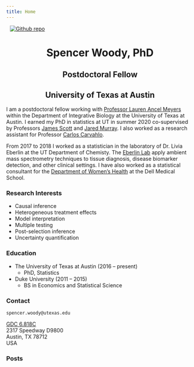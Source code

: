 ```yaml
---
title: Home
---
```


[<img src="portrait.jpg"
style="max-width:35%;min-width:100px;float:center;" alt="Github repo"
hspace="10" />](https://spencerwoody.github.io)

<center> <h1>Spencer Woody, PhD</h1> </center>

<center> <h2>Postdoctoral Fellow</h2> </center>

<center> <h2>University of Texas at Austin</h2> </center>

<!-- <center> <h2>`spencer.woody@utexas.edu`</h2> </center> -->


<!-- ### COVID-19  -->

<!-- I am currently working on a COVID-19 mortality forecast, along with -->
<!-- Professor Lauren Meyers and the rest of the [UT-Austin COVID-19 -->
<!-- Modeling Consortium][consortium]. -->

<!-- - [Mortality forecast for US, 50 US states + DC, and metropolitan -->
<!--   areas][covid-19 forecast] (updated daily as new data come in) -->
<!-- - [Current and past][covid-19-github] versions of our forecasts in -->
<!--   .CSV format -->
<!-- - [Latest version][latest-covid-19] and [preprint -->
<!--   version][preprint-covid-19] of the technical report for our model -->

<!-- ### About me -->

I am a postdoctoral fellow working with [Professor Lauren Ancel
Meyers][lauren] within the Department of Integrative Biology at the
University of Texas at Austin.  I earned my PhD in statistics at UT in
summer 2020 co-supervised by Professors [James Scott][james] and
[Jared Murray][jared].  I also worked as a research assistant for
Professor [Carlos Carvahlo][carlos].

<!-- I am a fourth-year PhD candidate in statistics at the University of -->
<!-- Texas at Austin, within the [Department of Statistics and Data -->
<!-- Sciences][sds].  I am co-supervised by Professors [James Scott][james] -->
<!-- and [Jared Murray][jared], and work as a research assistant for -->
<!-- Professor [Lauren Meyers][lauren] in the Department of Integrative -->
<!-- Biology.  Previous I was an RA for Professor [Carlos -->
<!-- Carvahlo][carlos]. -->  
<!-- My main research interests are --> <!-- in causal inference,
treatment modification, posterior model --> <!-- interpretation, and
post-selection inference as applied to multiple --> <!-- testing. -->

From 2017 to 2018 I worked as a statistician in the laboratory of
Dr. Livia Eberlin at the UT Department of Chemisty. The [Eberlin
Lab][eberlin] apply ambient mass spectrometry techniques to tissue
diagnosis, disease biomarker detection, and other clinical settings. I
have also worked as a statistical consultant for the [Department of
Women's Health][womens-health] at the Dell Medical School.


### Research Interests

- Causal inference
- Heterogeneous treatment effects
- Model interpretation
- Multiple testing
- Post-selection inference
- Uncertainty quantification
<!-- - High-throughput bioinformatics -->

### Education

- The University of Texas at Austin (2016 -- present)
	- PhD, Statistics
- Duke University (2011 -- 2015)
	- BS in Economics and Statistical Science


### Contact

`spencer.woody@utexas.edu`

[GDC 6.818C][gdc]  
2317 Speedway D9800  
Austin, TX 78712  
USA

### Posts

[lauren]: http://www.bio.utexas.edu/research/meyers/
[sds]: https://stat.utexas.edu/
[james]: https://jgscott.github.io/
[jared]: https://jaredsmurray.github.io/
[carlos]: https://faculty.mccombs.utexas.edu/carlos.carvalho/
[eberlin]: https://eberlin.cm.utexas.edu/
[womens-health]: https://dellmed.utexas.edu/units/department-of-womens-health
[gdc]: https://goo.gl/maps/4pS7Wc8DBJp
[covid-19 forecast]: https://covid-19.tacc.utexas.edu/projections/
[consortium]: https://covid-19.tacc.utexas.edu/
[latest-covid-19]: https://covid-19.tacc.utexas.edu/media/filer_public/87/63/87635a46-b060-4b5b-a3a5-1b31ab8e0bc6/ut_covid-19_mortality_forecasting_model_latest.pdf
[preprint-covid-19]: https://www.medrxiv.org/content/10.1101/2020.04.16.20068163v1
[covid-19-github]: https://github.com/UT-Covid/USmortality
